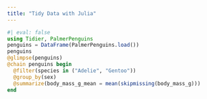 ```yaml
---
title: "Tidy Data with Julia"
---
```


```julia
#| eval: false
using Tidier, PalmerPenguins
penguins = DataFrame(PalmerPenguins.load())
penguins
@glimpse(penguins)
@chain penguins begin
  @filter(species in ("Adelie", "Gentoo")) 
  @group_by(sex)
  @summarize(body_mass_g_mean = mean(skipmissing(body_mass_g)))
end
```
